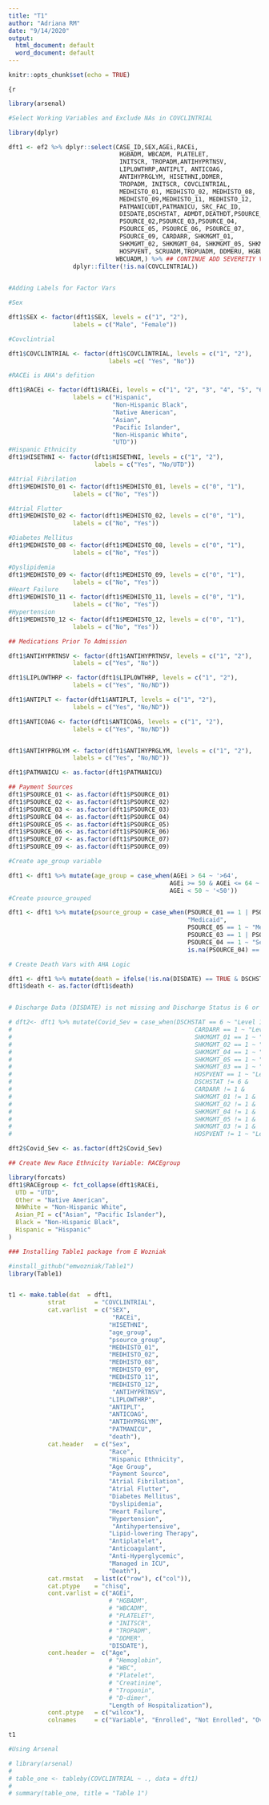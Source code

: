 ```yaml
---
title: "T1"
author: "Adriana RM"
date: "9/14/2020"
output:
  html_document: default
  word_document: default
---
```


```r
knitr::opts_chunk$set(echo = TRUE)
```

```{r
```


```r
library(arsenal)

#Select Working Variables and Exclude NAs in COVCLINTRIAL

library(dplyr)

dft1 <- ef2 %>% dplyr::select(CASE_ID,SEX,AGEi,RACEi,
                               HGBADM, WBCADM, PLATELET,
                               INITSCR, TROPADM,ANTIHYPRTNSV,
                               LIPLOWTHRP,ANTIPLT, ANTICOAG,
                               ANTIHYPRGLYM, HISETHNI,DDMER,
                               TROPADM, INITSCR, COVCLINTRIAL,
                               MEDHISTO_01, MEDHISTO_02, MEDHISTO_08,
                               MEDHISTO_09,MEDHISTO_11, MEDHISTO_12,
                               PATMANICUDT,PATMANICU, SRC_FAC_ID,
                               DISDATE,DSCHSTAT, ADMDT,DEATHDT,PSOURCE_01,
                               PSOURCE_02,PSOURCE_03,PSOURCE_04,
                               PSOURCE_05, PSOURCE_06, PSOURCE_07,
                               PSOURCE_09, CARDARR, SHKMGMT_01,
                               SHKMGMT_02, SHKMGMT_04, SHKMGMT_05, SHKMGMT_03, 
                               HOSPVENT, SCRUADM,TROPUADM, DDMERU, HGBUADM,
                              WBCUADM,) %>% ## CONTINUE ADD SEVERETIY VARS
                  dplyr::filter(!is.na(COVCLINTRIAL))

                                
#Adding Labels for Factor Vars

#Sex 

dft1$SEX <- factor(dft1$SEX, levels = c("1", "2"), 
                  labels = c("Male", "Female"))

#Covclintrial

dft1$COVCLINTRIAL <- factor(dft1$COVCLINTRIAL, levels = c("1", "2"),
                            labels =c( "Yes", "No"))

#RACEi is AHA's defition

dft1$RACEi <- factor(dft1$RACEi, levels = c("1", "2", "3", "4", "5", "6", "7"),
                  labels = c("Hispanic",
                             "Non-Hispanic Black",
                             "Native American",
                             "Asian",
                             "Pacific Islander",
                             "Non-Hispanic White",
                             "UTD"))
#Hispanic Ethnicity
dft1$HISETHNI <- factor(dft1$HISETHNI, levels = c("1", "2"),
                        labels = c("Yes", "No/UTD"))

#Atrial Fibrilation
dft1$MEDHISTO_01 <- factor(dft1$MEDHISTO_01, levels = c("0", "1"), 
                  labels = c("No", "Yes"))

#Atrial Flutter
dft1$MEDHISTO_02 <- factor(dft1$MEDHISTO_02, levels = c("0", "1"), 
                  labels = c("No", "Yes"))

#Diabetes Mellitus  
dft1$MEDHISTO_08 <- factor(dft1$MEDHISTO_08, levels = c("0", "1"), 
                  labels = c("No", "Yes"))

#Dyslipidemia
dft1$MEDHISTO_09 <- factor(dft1$MEDHISTO_09, levels = c("0", "1"), 
                  labels = c("No", "Yes"))
#Heart Failure
dft1$MEDHISTO_11 <- factor(dft1$MEDHISTO_11, levels = c("0", "1"), 
                  labels = c("No", "Yes"))
#Hypertension
dft1$MEDHISTO_12 <- factor(dft1$MEDHISTO_12, levels = c("0", "1"), 
                  labels = c("No", "Yes"))

## Medications Prior To Admission

dft1$ANTIHYPRTNSV <- factor(dft1$ANTIHYPRTNSV, levels = c("1", "2"), 
                  labels = c("Yes", "No"))

dft1$LIPLOWTHRP <- factor(dft1$LIPLOWTHRP, levels = c("1", "2"), 
                  labels = c("Yes", "No/ND"))

dft1$ANTIPLT <- factor(dft1$ANTIPLT, levels = c("1", "2"), 
                  labels = c("Yes", "No/ND"))

dft1$ANTICOAG <- factor(dft1$ANTICOAG, levels = c("1", "2"), 
                  labels = c("Yes", "No/ND"))


dft1$ANTIHYPRGLYM <- factor(dft1$ANTIHYPRGLYM, levels = c("1", "2"), 
                  labels = c("Yes", "No/ND"))

dft1$PATMANICU <- as.factor(dft1$PATMANICU)

## Payment Sources
dft1$PSOURCE_01 <- as.factor(dft1$PSOURCE_01)
dft1$PSOURCE_02 <- as.factor(dft1$PSOURCE_02)
dft1$PSOURCE_03 <- as.factor(dft1$PSOURCE_03)
dft1$PSOURCE_04 <- as.factor(dft1$PSOURCE_04)
dft1$PSOURCE_05 <- as.factor(dft1$PSOURCE_05)
dft1$PSOURCE_06 <- as.factor(dft1$PSOURCE_06)
dft1$PSOURCE_07 <- as.factor(dft1$PSOURCE_07)
dft1$PSOURCE_09 <- as.factor(dft1$PSOURCE_09)


```

```r
#Create age_group variable

dft1 <- dft1 %>% mutate(age_group = case_when(AGEi > 64 ~ '>64',
                                             AGEi >= 50 & AGEi <= 64 ~ '50-64',
                                             AGEi < 50 ~ '<50'))
#Create psource_grouped

dft1 <- dft1 %>% mutate(psource_group = case_when(PSOURCE_01 == 1 | PSOURCE_02 == 1 | PSOURCE_06 == 1 ~
                                                  "Medicaid",
                                                  PSOURCE_05 == 1 ~ "Medicare",
                                                  PSOURCE_03 == 1 | PSOURCE_07 == 1 ~ "Other",
                                                  PSOURCE_04 == 1 ~ "Self pay",
                                                  is.na(PSOURCE_04) == TRUE | PSOURCE_09 == 1 ~ "Other"))

# Create Death Vars with AHA Logic

dft1 <- dft1 %>% mutate(death = ifelse(!is.na(DISDATE) == TRUE & DSCHSTAT == 6 , 1, 0))
dft1$death <- as.factor(dft1$death)


# Discharge Data (DISDATE) is not missing and Discharge Status is 6 or "Expired" 

# dft2<- dft1 %>% mutate(Covid_Sev = case_when(DSCHSTAT == 6 ~ "Level 1",
#                                                   CARDARR == 1 ~ "Level 2",
#                                                   SHKMGMT_01 == 1 ~ "Level 3",
#                                                   SHKMGMT_02 == 1 ~ "Level 3",
#                                                   SHKMGMT_04 == 1 ~ "Level 3",
#                                                   SHKMGMT_05 == 1 ~ "Level 3",
#                                                   SHKMGMT_03 == 1 ~ "Level 4",
#                                                   HOSPVENT == 1 ~ "Level 5",
#                                                   DSCHSTAT != 6 &
#                                                   CARDARR != 1 &
#                                                   SHKMGMT_01 != 1 &
#                                                   SHKMGMT_02 != 1 &
#                                                   SHKMGMT_04 != 1 &
#                                                   SHKMGMT_05 != 1 &
#                                                   SHKMGMT_03 != 1 &
#                                                   HOSPVENT != 1 ~ "Level 6")) ## do else, or nested else 

dft2$Covid_Sev <- as.factor(dft2$Covid_Sev)

## Create New Race Ethnicity Variable: RACEgroup 

library(forcats)
dft1$RACEgroup <- fct_collapse(dft1$RACEi,
  UTD = "UTD",
  Other = "Native American",
  NHWhite = "Non-Hispanic White",
  Asian_PI = c("Asian", "Pacific Islander"),
  Black = "Non-Hispanic Black",
  Hispanic = "Hispanic"
)

```


```r

### Installing Table1 package from E Wozniak

#install_github("emwozniak/Table1")
library(Table1)


t1 <- make.table(dat  = dft1,
           strat        = "COVCLINTRIAL",
           cat.varlist  = c("SEX",
                             "RACEi",
                            "HISETHNI",
                            "age_group",
                            "psource_group",
                            "MEDHISTO_01",
                            "MEDHISTO_02",
                            "MEDHISTO_08",
                            "MEDHISTO_09",
                            "MEDHISTO_11",
                            "MEDHISTO_12",
                             "ANTIHYPRTNSV",
                            "LIPLOWTHRP",
                            "ANTIPLT",
                            "ANTICOAG",
                            "ANTIHYPRGLYM", 
                            "PATMANICU",
                            "death"),
           cat.header   = c("Sex",
                            "Race",
                            "Hispanic Ethnicity",
                            "Age Group",
                            "Payment Source",
                            "Atrial Fibrilation",
                            "Atrial Flutter",
                            "Diabetes Mellitus",
                            "Dyslipidemia", 
                            "Heart Failure",
                            "Hypertension",
                             "Antihypertensive", 
                            "Lipid-lowering Therapy",
                            "Antiplatelet",
                            "Anticoagulant",
                            "Anti-Hyperglycemic",
                            "Managed in ICU",
                            "Death"),
           cat.rmstat   = list(c("row"), c("col")),
           cat.ptype    = "chisq",
           cont.varlist = c("AGEi",
                            # "HGBADM",
                            # "WBCADM",
                            # "PLATELET",
                            # "INITSCR",
                            # "TROPADM",
                            # "DDMER",
                            "DISDATE"),
           cont.header =  c("Age", 
                            # "Hemoglobin",
                            # "WBC",
                            # "Platelet",
                            # "Creatinine", 
                            # "Troponin",
                            # "D-dimer",
                            "Length of Hospitalization"),
           cont.ptype   = c("wilcox"),
           colnames     = c("Variable", "Enrolled", "Not Enrolled", "Overall", "P-value"),output = "html")

t1

```
```r
#Using Arsenal 

# library(arsenal)
# 
# table_one <- tableby(COVCLINTRIAL ~ ., data = dft1)
# 
# summary(table_one, title = "Table 1")


```

```r

```

